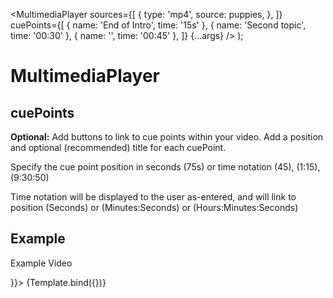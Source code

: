 


  <MultimediaPlayer
    sources={[
      {
        type: 'mp4',
        source: puppies,
      },
    ]}
    cuePoints={[
      { name: 'End of Intro', time: '15s' },
      { name: 'Second topic', time: '00:30' },
      { name: '', time: '00:45' },
    ]}
    {...args}
  />
);

<Meta
  title="Components/MultimediaPlayer/Video/cuePoints"
  component={MultimediaPlayer}
/>

# MultimediaPlayer

## cuePoints

**Optional:** Add buttons to link to cue points within your video. Add a position and optional (recommended) title for each cuePoint.

Specify the cue point position in seconds (75s) or time notation (45), (1:15), (9:30:50)

Time notation will be displayed to the user as-entered, and will link to position (Seconds) or (Minutes:Seconds) or (Hours:Minutes:Seconds)

## Example

<Canvas>
  <Story name="cuePoints" args={{ figCaption: <p>Example Video</p> }}>
    {Template.bind({})}
  </Story>
</Canvas>
